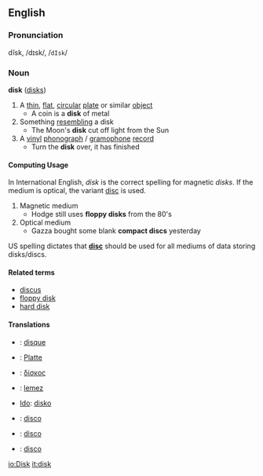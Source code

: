 ==English==
===Pronunciation===
dĭsk, /dɪsk/, /<tt>dIsk</tt>/

===Noun===
'''disk''' ([[disks]])
#A [[thin]], [[flat]], [[circular]] [[plate]] or similar [[object]]
#* A coin is a '''disk''' of metal
#Something [[resembling]] a disk
#* The Moon's '''disk''' cut off light from the Sun
#A [[vinyl]] [[phonograph]] / [[gramophone]] [[record]]
#* Turn the '''disk''' over, it has finished

====Computing Usage====
In International English, ''disk'' is the correct spelling for magnetic ''disks''. If the medium is optical, the variant [[disc]] is used.

#Magnetic medium
#*Hodge still uses '''floppy disks''' from the 80's
#Optical medium
#*Gazza bought some blank '''compact discs''' yesterday

US spelling dictates that '''[[disc]]''' should be used for all mediums of data storing disks/discs.

====Related terms====
*[[discus]]
*[[floppy disk]]
*[[hard disk]]

====Translations====
*{{fr}}: [[disque]]
*{{de}}: [[Platte]]
*{{gr}}: [[δίσκος]]
*{{hu}}: [[lemez]]
*[[Ido]]: [[disko]]
*{{it}}: [[disco]]
*{{pt}}: [[disco]]
*{{es}}: [[disco]]

[[io:Disk]]
[[it:disk]]